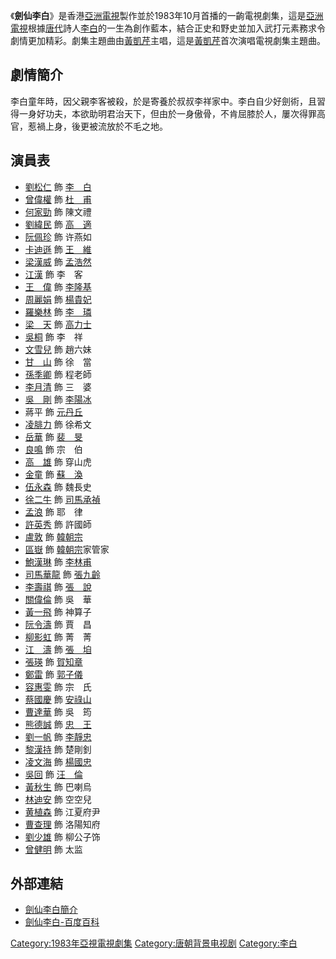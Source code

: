 {{亞視劇集 
| 中文劇名 = 劍仙李白
| 英文劇名 = 
| 圖像 =
| 製作年份 = 1983年
| 監製 = [[梁天_(香港)|梁　天]]
| 製作統籌 = [[陳麗霞|陳麗霞]]
| 編導 = {{nowrap|[[胡學文|胡學文]]、[[阮惠源|阮惠源]]、[[丁亮_(香港)|丁　亮]]、[[莊偉健|莊偉健]]}}
| 助理編導 = {{nowrap|[[黎棨源|黎棨源]]、[[李力持|李力持]]、[[姜明海|姜明海]]、[[陳偉匡|陳偉匡]]}}
| 故事 = [[吳偉榮|吳偉榮]]
| 編審 = [[王啟基|王啟基]]
| 編劇 = {{nowrap|[[王啟基|王啟基]]、[[許淑嫻|許淑嫻]]、[[周蜜蜜|周蜜蜜]]、[[潘怡竹|潘怡竹]]、<br />[[金岱|金　岱]]、[[鄭文華|鄭文華]]}}
| 集數 = 20
| 劇種 = 唐代古裝
| 主演 = {{nowrap|[[劉松仁|劉松仁]]、[[曾偉權|曾偉權]]、[[周麗娟|周麗娟]]、[[何家勁|何家勁]]、<br />[[阮佩珍|阮佩珍]]、[[梁漢威|梁漢威]]、[[卡迪遜|卡迪遜]]、[[文雪兒|文雪兒]]、<br />[[梁天_(香港)|梁　天]]、[[王偉_(香港)|王　偉]]、[[劉緯民|劉緯民]]}} 
| 主題曲 = 劍仙李白
| 作曲 = [[鍾肇峰|鍾肇峰]]
| 填詞 = [[盧國沾|盧國沾]]
| 主唱 = [[黃凱芹|黃凱芹]]
| 插曲 = 清平調
| 作曲3 = [[于粦|于粦]]
| 填词3 = [[李白|李白]]
| 主唱3 = [[柳影虹|柳影虹]]
}}
《'''劍仙李白'''》是香港[[亞洲電視|亞洲電視]]製作並於1983年10月首播的一齣電視劇集，這是[[亞洲電視|亞洲電視]]根據[[唐代|唐代]]詩人[[李白|李白]]的一生為創作藍本，結合正史和野史並加入武打元素務求令劇情更加精彩。劇集主題曲由[[黃凱芹|黃凱芹]]主唱，這是[[黃凱芹|黃凱芹]]首次演唱電視劇集主題曲。

== 劇情簡介 ==
李白童年時，因父親李客被殺，於是寄養於叔叔李祥家中。李白自少好劍術，且習得一身好功夫，本欲助明君治天​​下，但由於一身傲骨，不肯屈膝於人，屢次得罪高官，惹禍上身，後更被流放於不毛之地。

== 演員表 ==
* [[劉松仁|劉松仁]] 飾 [[李白|李　白]]
* [[曾偉權|曾偉權]] 飾 [[杜甫|杜　甫]]
* [[何家勁|何家勁]] 飾 陳文禮
* [[劉緯民|劉緯民]] 飾 [[高適|高　適]]
* [[阮佩珍|阮佩珍]] 飾 许燕如 
* [[卡迪遜|卡迪遜]] 飾 [[王維|王　維]]
* [[梁漢威|梁漢威]] 飾 [[孟浩然|孟浩然]]
* [[江漢|江漢]] 飾 李　客
* [[王偉_(香港)|王　偉]] 飾 [[李隆基|李隆基]]
* [[周麗娟|周麗娟]] 飾 [[楊貴妃|楊貴妃]]
* [[羅樂林|羅樂林]] 飾 [[李璘|李　璘]]
* [[梁天_(香港)|梁　天]] 飾 [[高力士|高力士]]
* [[吳桐|吳桐]] 飾 李　祥
* [[文雪兒|文雪兒]] 飾 趙六妹
* [[甘山_(演員)|甘　山]] 飾 徐　當
* [[孫季卿|孫季卿]] 飾 程老師
* [[李月清|李月清]] 飾 三　婆
* [[吳剛_(演員)|吳　剛]] 飾 [[李陽冰|李陽冰]]
* 蔣平 飾 [[元丹丘|元丹丘]]
* [[凌腓力|凌腓力]] 飾 徐希文
* [[岳華|岳華]] 飾 [[裴旻|裴　旻]]
* [[良鳴|良鳴]] 飾 宗　伯
* [[高雄_(演員)|高　雄]] 飾 穿山虎
* [[金童|金童]] 飾 [[蘇渙|蘇　渙]]
* [[伍永森|伍永森]] 飾 魏長史
* [[徐二牛|徐二牛]] 飾 [[司馬承禎|司馬承禎]]
* [[孟浪|孟浪]] 飾 耶　律
* [[許英秀|許英秀]] 飾 許國師
* [[盧敦|盧敦]] 飾 [[韓朝宗|韓朝宗]]
* [[區嶽|區嶽]] 飾 [[韓朝宗|韓朝宗]]家管家
* [[鮑漢琳|鮑漢琳]] 飾 [[李林甫|李林甫]]
* [[司馬華龍|司馬華龍]] 飾 [[張九齡|張九齡]]
* [[李壽祺|李壽祺]] 飾 [[張說|張　說]]
* [[關偉倫|關偉倫]] 飾 吳　華
* [[黃一飛|黃一飛]] 飾 神算子
* [[阮令濤|阮令濤]] 飾 賈　昌
* [[柳影虹|柳影虹]] 飾 菁　菁
* [[江圖|江　濤]] 飾 [[张垍|張　垍]]
* [[張瑛|張瑛]] 飾 [[賀知章|賀知章]]
* [[鄭雷|鄭雷]] 飾 [[郭子儀|郭子儀]]
* [[容惠雯|容惠雯]] 飾 宗　氏
* [[蔡國慶_(香港)|蔡國慶]] 飾 [[安祿山|安祿山]]
* [[曹達華|曹達華]] 飾 吳　筠
* [[熊德誠|熊德誠]] 飾 [[唐肃宗|忠　王]]
* [[劉一帆|劉一帆]] 飾 [[李輔國|李靜忠]]
* [[黎漢持|黎漢持]] 飾 楚剛釗
* [[凌文海|凌文海]] 飾 [[楊國忠|楊國忠]]
* [[吳回_(香港)|吳回]] 飾​​ [[汪倫|汪　倫]]
* [[黃秋生|黃秋生]] 飾 巴喇烏
* [[林迪安|林迪安]] 飾 空空兒
* [[黄植森|黄植森]] 飾 江夏府尹       
* [[曹查理|曹查理]] 飾 洛陽知府
* [[劉少雄|劉少雄]] 飾 柳公子饰
* [[曾健明|曾健明]] 飾 太监

== 外部連結 ==
* [http://tvb1374114669.blog.163.com/blog/static/21957305220131012112213203/ 劍仙李白簡介]{{dead link|date=2017年11月 |bot=InternetArchiveBot |fix-attempted=yes }}
* [http://baike.baidu.com/view/5433732.htm 劍仙李白-百度百科]

[[Category:1983年亞視電視劇集|Category:1983年亞視電視劇集]]
[[Category:唐朝背景电视剧|Category:唐朝背景电视剧]]
[[Category:李白|Category:李白]]